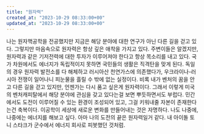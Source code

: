 ```yaml
---
title: "원자력"
created_at: "2023-10-29 08:33:00+00"
updated_at: "2023-10-29 08:33:00+00"
---
```


나는 원자핵공학을 전공했지만 지금은 해당 분야에 대한 연구가 아닌 다른 길을 걷고 있다. 그렇지만 마음속으로 원자력은 항상 깊은 애착을 가지고 있다. 주변이들은 알겠지만, 원자력과 같은 기저전력에 대한 투자가 이루어져야 한다고 항상 목소리를 내고 있다. 국가 차원에서도 에너지가 독립적이지 못하면 국민들의 생활은 직격탄을 맞게 된다. 독일의 경우 원자력 발전소를 다 해체하고 러시아산 천연가스에 의존했다가, 우크라이나-러시아 전쟁이 일어나니 피눈물을 흘릴 수 밖에 없는 실정이다.
비록 내가 벤처의 꿈을 안고 다른 길을 걷고 있지만, 언젠가는 다시 품고 싶은게 원자력이다. 그래서 이렇게 미국의 벤처캐피탈에서 해당 분야에 관심을 갖고 있다는걸 보면 뿌듯하면서도 부럽다. 민간에서도 도전이 이루어질 수 있는 환경이 조성되어 있고, 그걸 키워내줄 자본이 존재한다는건 축복이다. 
이공학이 세상에 새로운 변화를 만들어내는 것은 자명하다. 나도 나중에, 나중에는 에너지를 해보고 싶다. 아마 나의 도전의 끝은 원자력일거 같다. 내 아이돌 토니 스타크가 군수에서 에너지 회사로 피봇했던 것처럼.
